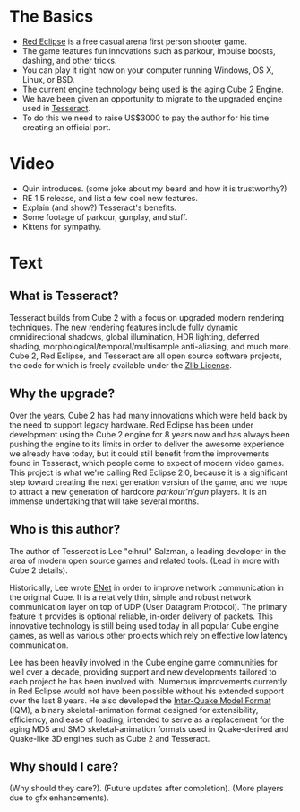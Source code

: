 = The Basics =
* [http://redeclipse.net Red Eclipse] is a free casual arena first person shooter game. 
* The game features fun innovations such as parkour, impulse boosts, dashing, and other tricks.
* You can play it right now on your computer running Windows, OS X, Linux, or BSD.
* The current engine technology being used is the aging [http://cubeengine.com/ Cube 2 Engine].
* We have been given an opportunity to migrate to the upgraded engine used in [http://tesseract.gg/ Tesseract].
* To do this we need to raise US$3000 to pay the author for his time creating an official port.

= Video =
* Quin introduces. (some joke about my beard and how it is trustworthy?)
* RE 1.5 release, and list a few cool new features.
* Explain (and show?) Tesseract's benefits.
* Some footage of parkour, gunplay, and stuff.
* Kittens for sympathy.

= Text =
== What is Tesseract? ==
Tesseract builds from Cube 2 with a focus on upgraded modern rendering techniques. The new rendering features include fully dynamic omnidirectional shadows, global illumination, HDR lighting, deferred shading, morphological/temporal/multisample anti-aliasing, and much more. Cube 2, Red Eclipse, and Tesseract are all open source software projects, the code for which is freely available under the [http://wikipedia.org/wiki/Zlib_License Zlib License].

== Why the upgrade? ==
Over the years, Cube 2 has had many innovations which were held back by the need to support legacy hardware. Red Eclipse has been under development using the Cube 2 engine for 8 years now and has always been pushing the engine to its limits in order to deliver the awesome experience we already have today, but it could still benefit from the improvements found in Tesseract, which people come to expect of modern video games. This project is what we're calling Red Eclipse 2.0, because it is a significant step toward creating the next generation version of the game, and we hope to attract a new generation of hardcore ''parkour'n'gun'' players. It is an immense undertaking that will take several months.

== Who is this author? ==
The author of Tesseract is Lee "eihrul" Salzman, a leading developer in the area of modern open source games and related tools. (Lead in more with Cube 2 details).

Historically, Lee wrote [http://enet.bespin.org/ ENet] in order to improve network communication in the original Cube. It is a relatively thin, simple and robust network communication layer on top of UDP (User Datagram Protocol). The primary feature it provides is optional reliable, in-order delivery of packets. This innovative technology is still being used today in all popular Cube engine games, as well as various other projects which rely on effective low latency communication.

Lee has been heavily involved in the Cube engine game communities for well over a decade, providing support and new developments tailored to each project he has been involved with. Numerous improvements currently in Red Eclipse would not have been possible without his extended support over the last 8 years. He also developed the [http://sauerbraten.org/iqm/ Inter-Quake Model Format] (IQM), a binary skeletal-animation format designed for extensibility, efficiency, and ease of loading; intended to serve as a replacement for the aging MD5 and SMD skeletal-animation formats used in Quake-derived and Quake-like 3D engines such as Cube 2 and Tesseract.

== Why should I care? ==
(Why should they care?). (Future updates after completion). (More players due to gfx enhancements).